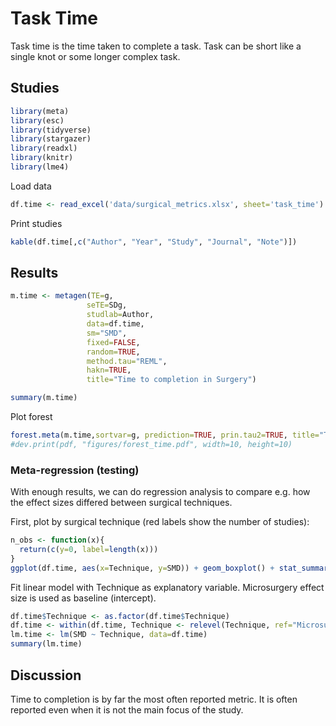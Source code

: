 

# **Task Time**

Task time is the time taken to complete a task. Task can be short like a single knot or some longer complex task.

## Studies
```r
library(meta)
library(esc)
library(tidyverse)
library(stargazer)
library(readxl)
library(knitr)
library(lme4)
```
Load data
```r
df.time <- read_excel('data/surgical_metrics.xlsx', sheet='task_time')
```
Print studies
```r
kable(df.time[,c("Author", "Year", "Study", "Journal", "Note")])
```

## Results
```r
m.time <- metagen(TE=g,
                 seTE=SDg,
                 studlab=Author,
                 data=df.time,
                 sm="SMD",
                 fixed=FALSE,
                 random=TRUE,
                 method.tau="REML",
                 hakn=TRUE,
                 title="Time to completion in Surgery")
```
```r
summary(m.time)
```
Plot forest
```r
forest.meta(m.time,sortvar=g, prediction=TRUE, prin.tau2=TRUE, title="Time to completion in Surgery")
#dev.print(pdf, "figures/forest_time.pdf", width=10, height=10)


```
### Meta-regression (testing)

With enough results, we can do regression analysis to compare e.g. how the effect sizes differed between surgical techniques.

First, plot by surgical technique (red labels show the number of studies):

```r
n_obs <- function(x){
  return(c(y=0, label=length(x)))
}
ggplot(df.time, aes(x=Technique, y=SMD)) + geom_boxplot() + stat_summary(fun.data = n_obs, colour = "red", size = 5, geom = "text")
```


Fit linear model with Technique as explanatory variable. Microsurgery effect size is used as baseline (intercept).

```r
df.time$Technique <- as.factor(df.time$Technique)
df.time <- within(df.time, Technique <- relevel(Technique, ref="Microsurgery"))
lm.time <- lm(SMD ~ Technique, data=df.time)
summary(lm.time)
```


## Discussion

Time to completion is by far the most often reported metric. It is often reported even when it is not the main focus of the study.




